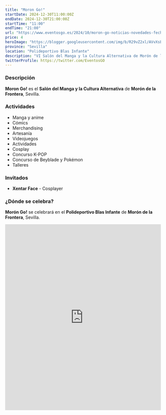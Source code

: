 ```yaml
---
title: "Moron Go!"
startDate: 2024-12-30T11:00:00Z
endDate: 2024-12-30T21:00:00Z
startTime: "11:00"
endTime: "21:00"
url: "https://www.eventosgo.es/2024/10/moron-go-noticias-novedades-fechas.html"
price: 4
heroImage: "https://blogger.googleusercontent.com/img/b/R29vZ2xl/AVvXsEi4auuSzQr1AB_o9WOhE5PFc4C3U9JnnfGhp4D_R97YBmAgOQdVayMpt0-YZdiYhhRv1qvKupDAx6DtK3QOQnXMqETm_khyphenhyphenpb-S6N5gDbQ7FVK8pJH_GWXKlzHZ93EQxlDLL8euvKeVDvTJOCNj9K-XbjNPkqENkw4sDW771Syc6HtuzQ6KgaqY-ZvEtx-5/s4961/poster%20previo.jpg"
province: "Sevilla"
location: "Polideportivo Blas Infante"
description: "VI Salón del Manga y la Cultura Alternativa de Morón de la Frontera"
twitterProfile: https://twitter.com/EventosGO
---
```


### Descripción

**Moron Go!** es el **Salón del Manga y la Cultura Alternativa** de **Morón de la Frontera**, Sevilla.

### Actividades

+ Manga y anime
+ Cómics
+ Merchandising
+ Artesanía
+ Videojuegos
+ Actividades
+ Cosplay
+ Concurso K-POP
+ Concurso de Beyblade y Pokémon
+ Talleres

### Invitados

+ **Xentar Face** - Cosplayer

### ¿Dónde se celebra?

**Morón Go!** se celebrará en el **Polideportivo Blas Infante** de **Morón de la Frontera**, Sevilla.
<iframe src="https://www.google.com/maps/embed?pb=!1m18!1m12!1m3!1d3181.1074754713795!2d-5.445021100000001!3d37.126357999999996!2m3!1f0!2f0!3f0!3m2!1i1024!2i768!4f13.1!3m3!1m2!1s0xd0d610648ef9495%3A0x9444c43fb615595c!2sPolideportivo%20Blas%20Infante!5e0!3m2!1ses!2ses!4v1732533643508!5m2!1ses!2ses" width="100%" height="600" style="border:0;" allowfullscreen="" loading="lazy" referrerpolicy="no-referrer-when-downgrade" aria-label="Polideportivo Blas Infante de Morón de la Frontera, Sevilla"></iframe>
